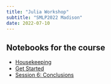```yaml
---
title: "Julia Workshop"
subtitle: "SMLP2022 Madison"
date: 2022-07-10
---
```


## Notebooks for the course

  - [Housekeeping](session0-housekeeping.qmd)
  - [Get Started](session1-get-started.qmd)
  - [Session 6: Conclusions](lectures/session6-conclusions.qmd)
